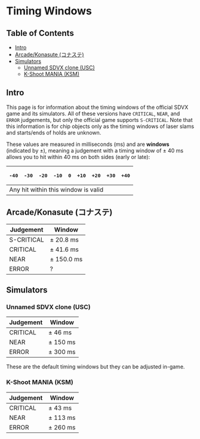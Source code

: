# Timing Windows

## Table of Contents
- [Intro](#intro)
- [Arcade/Konasute (コナステ)](#arcadekonasute-コナステ)
- [Simulators](#simulators)
  - [Unnamed SDVX clone (USC)](#unnamed-sdvx-clone-usc)
  - [K-Shoot MANIA (KSM)](#k-shoot-mania-ksm)

## Intro
This page is for information about the timing windows of the official SDVX game and its simulators. All of these versions have `CRITICAL`, `NEAR`, and `ERROR` judgements, but only the official game supports `S-CRITICAL`. Note that this information is for chip objects only as the timing windows of laser slams and starts/ends of holds are unknown.

These values are measured in milliseconds (ms) and are **windows** (indicated by ±), meaning a judgement with a timing window of ± 40 ms allows you to hit within 40 ms on both sides (early or late):

<div className="flex justify-center w-full mt-8">
  <table className="w-120">
    <thead className="border-b-2 h-8">
      <tr>
        <th className="border"><pre>-40</pre></th>
        <th className="border"><pre>-30</pre></th>
        <th className="border"><pre>-20</pre></th>
        <th className="border"><pre>-10</pre></th>
        <th className="border"><pre>0</pre></th>
        <th className="border"><pre>+10</pre></th>
        <th className="border"><pre>+20</pre></th>
        <th className="border"><pre>+30</pre></th>
        <th className="border"><pre>+40</pre></th>
      </tr>
    </thead>
    <tbody className="border h-8">
      <tr>
        <td className="text-center" colSpan="9">Any hit within this window is valid</td>
      </tr>
    </tbody>
  </table>
</div>

## Arcade/Konasute (コナステ)

| Judgement  | Window     |
| ---------- | ---------- |
| S-CRITICAL | ± 20.8 ms  |
| CRITICAL   | ± 41.6 ms  |
| NEAR       | ± 150.0 ms |
| ERROR      | ?          |


## Simulators

### Unnamed SDVX clone (USC)

| Judgement | Window   |
| --------- | -------- |
| CRITICAL  | ± 46 ms  |
| NEAR      | ± 150 ms |
| ERROR     | ± 300 ms |

These are the default timing windows but they can be adjusted in-game.

### K-Shoot MANIA (KSM)

| Judgement | Window   |
| --------- | -------- |
| CRITICAL  | ± 43 ms  |
| NEAR      | ± 113 ms |
| ERROR     | ± 260 ms |